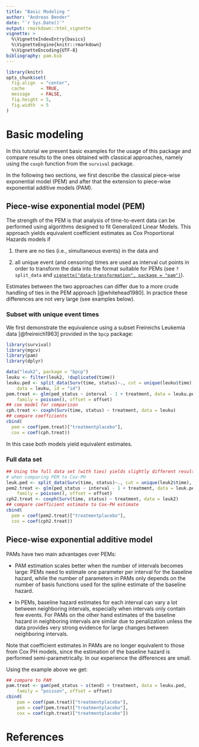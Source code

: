```yaml
---
title: "Basic Modeling "
author: "Andreas Bender"
date: "`r Sys.Date()`"
output: rmarkdown::html_vignette
vignette: >
  %\VignetteIndexEntry{basics}
  %\VignetteEngine{knitr::rmarkdown}
  %\VignetteEncoding{UTF-8}
bibliography: pam.bib
---
```


```r
library(knitr)
opts_chunk$set(
  fig.align  = "center",
  cache      = TRUE,
  message    = FALSE,
  fig.height = 5,
  fig.width  = 5
)
```

# Basic modeling 

In this tutorial we present basic examples for the usage of this package and 
compare results to the ones obtained with classical approaches, namely using 
the `coxph` function from the `survival` package. 

In the following two sections, we first describe the classical piece-wise 
exponential model (PEM) and after that the extension to piece-wise exponential 
additive models (PAM). 

## Piece-wise exponential model (PEM)
The strength of the PEM is that analysis of time-to-event data can be performed 
using algorithms designed to fit Generalized Linear Models. This approach yields equivalent coefficient estimates as Cox Proportional Hazards models if 

(1) there are no ties (i.e., simultaneous events) in the data and 

(2) all unique event (and censoring) times are used as interval cut points in 
order to transform the data into the format suitable for PEMs 
(see `?split_data` and [`vignette("data-transformation", package = "pam")`](data-transformation.html)).

Estimates between the two approaches can differ due to a more crude 
handling of ties in the PEM approach [@whitehead1980]. 
In practice these differences are not very large (see examples below).


### Subset with unique event times 

We first demonstrate the equivalence using a subset Freireichs Leukemia 
data [@freireich1963] provided in the `bpcp` package:

```r
library(survival)
library(mgcv)
library(pam)
library(dplyr)

data("leuk2", package = "bpcp")
leuku <- filter(leuk2, !duplicated(time))
leuku.ped <- split_data(Surv(time, status)~., cut = unique(leuku$time), 
	data = leuku, id = "id")
pem.treat <- glm(ped_status ~ interval - 1 + treatment, data = leuku.ped, 
	family = poisson(), offset = offset)
## cox model for comparison
cph.treat <- coxph(Surv(time, status) ~ treatment, data = leuku)
## compare coefficients
cbind(
  pem = coef(pem.treat)["treatmentplacebo"],
  cox = coef(cph.treat))
```
In this case both models yield equivalent estimates. 

### Full data set
```r
## Using the full data set (with ties) yields slightly different results 
# when comparing PEM to Cox-PH
leuk.ped <- split_data(Surv(time, status)~., cut = unique(leuk2$time), data = leuk2, id = "id")
pem2.treat <- glm(ped_status ~ interval - 1 + treatment, data = leuk.ped, 
	family = poisson(), offset = offset)
cph2.treat <- coxph(Surv(time, status) ~ treatment, data = leuk2)
## compare coefficient estimate to Cox-PH estimate 
cbind(
  pem = coef(pem2.treat)["treatmentplacebo"],
  cox = coef(cph2.treat))
```

## Piece-wise exponential additive model 

PAMs have two main advantages over PEMs: 

- PAM estimation scales better when the number of intervals becomes large: 
	PEMs need to estimate one parameter per interval for the baseline hazard, 
	while the number of parameters in PAMs only depends on the number of basis 
	functions used for the spline estimate of the baseline hazard.

- In PEMs, baseline hazard estimates for each interval can vary a lot between 
	neighboring intervals, especially when intervals only contain few events. 
	For PAMs on the other hand estimates of the baseline hazard in neighboring 
	intervals are similar due to penalization unless the data provides very strong 
	evidence for large changes between neighboring intervals.

Note that coefficient estimates in PAMs are no longer equivalent to those from 
Cox PH models, since the estimation of the baseline hazard is performed 
semi-parametrically. In our experience the differences are small.

Using the example above we get:

```r
## compare to PAM 
pam.treat <- gam(ped_status ~ s(tend) + treatment, data = leuku.ped, 
	family = "poisson", offset = offset)
cbind( 
	pam = coef(pam.treat)["treatmentplacebo"],
	pem = coef(pem.treat)["treatmentplacebo"], 
	cox = coef(cph.treat)["treatmentplacebo"])
```

# References
